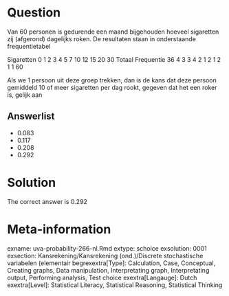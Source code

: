 Question
========

Van 60 personen is gedurende een maand bijgehouden hoeveel sigaretten zij (afgerond) dagelijks roken. De resultaten staan in onderstaande frequentietabel

Sigaretten 0 1 2 3 4 5 7 10 12 15 20 30 Totaal
Frequentie 36 4 3 3 4 2 1 2 1 2 1 1 60

Als we 1 persoon uit deze groep trekken, dan is de kans dat deze persoon gemiddeld 10 of meer sigaretten per dag rookt, gegeven dat het een roker is, gelijk aan 

Answerlist
----------
* 0.083
* 0.117
* 0.208
* 0.292

Solution
========

The correct answer is  0.292 

Meta-information
================
exname: uva-probability-266-nl.Rmd 
extype: schoice 
exsolution: 0001 
exsection: Kansrekening/Kansrekening (ond.)/Discrete stochastische variabelen (elementair begrexextra[Type]: Calculation, Case, Conceptual, Creating graphs, Data manipulation, Interpretating graph, Interpretating output, Performing analysis, Test choice 
exextra[Langauge]: Dutch 
exextra[Level]: Statistical Literacy, Statistical Reasoning, Statistical Thinking 
